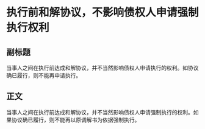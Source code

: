 # 执行前和解协议，不影响债权人申请强制执行权利
## 副标题
当事人之间在执行前达成和解协议，并不当然影响债权人申请执行的权利。如协议确已履行，则不能再申请执行。
## 正文
当事人之间在执行前达成和解协议，并不当然影响债权人申请强制执行的权利。如果协议确已履行，则不能再以原调解书为依据强制执行。